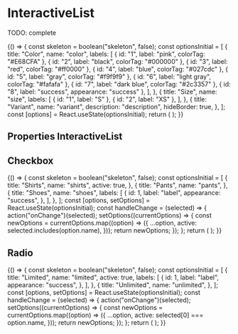 

<Meta
  title="Composite components/InteractiveList"
  component={InteractiveList}
/>

# InteractiveList

TODO: complete

<Preview>
  <Story name="default" parameters={{ decorators: [withKnobs, withA11y] }}>
    {() => {
      const skeleton = boolean("skeleton", false);
      const optionsInitial = [
        {
          title: "Color",
          name: "color",
          labels: [
            { id: "1", label: "pink", colorTag: "#E68CFA" },
            { id: "2", label: "black", colorTag: "#000000" },
            { id: "3", label: "red", colorTag: "#ff0000" },
            { id: "4", label: "blue", colorTag: "#027cdc" },
            { id: "5", label: "gray", colorTag: "#f9f9f9" },
            { id: "6", label: "light gray", colorTag: "#fafafa" },
            { id: "7", label: "dark blue", colorTag: "#2c3357" },
            { id: "8", label: "success", appearance: "success" },
          ],
        },
        {
          title: "Size",
          name: "size",
          labels: [
            { id: "1", label: "S" },
            { id: "2", label: "XS" },
          ],
        },
        {
          title: "Variant",
          name: "variant",
          description: "description",
          hideBorder: true,
        },
      ];
      const [options] = React.useState(optionsInitial);
      return (
        <InteractiveList
          addItemLabel="Add a variant"
          onClickAddItem={action("onClickAddItem")}
          onChange={action("onChange")}
          mode="action"
          skeleton={skeleton}
          options={options}
        />
      );
    }}
  </Story>
</Preview>

## Properties InteractiveList

<Props of={InteractiveList} />

## Checkbox

<Preview>
  <Story name="checkbox" parameters={{ decorators: [withKnobs, withA11y] }}>
    {() => {
      const skeleton = boolean("skeleton", false);
      const optionsInitial = [
        {
          title: "Shirts",
          name: "shirts",
          active: true,
        },
        {
          title: "Pants",
          name: "pants",
        },
        {
          title: "Shoes",
          name: "shoes",
          labels: [
            {
              id: 1,
              label: "label",
              appearance: "success",
            },
          ],
        },
      ];
      const [options, setOptions] = React.useState(optionsInitial);
      const handleChange = (selected) => {
        action("onChange")(selected);
        setOptions((currentOptions) => {
          const newOptions = currentOptions.map((option) => ({
            ...option,
            active: selected.includes(option.name),
          }));
          return newOptions;
        });
      };
      return (
        <InteractiveList
          onChange={handleChange}
          mode="multi"
          skeleton={skeleton}
          options={options}
        />
      );
    }}
  </Story>
</Preview>

## Radio

<Preview>
  <Story name="radio" parameters={{ decorators: [withKnobs, withA11y] }}>
    {() => {
      const skeleton = boolean("skeleton", false);
      const optionsInitial = [
        {
          title: "Limited",
          name: "limited",
          active: true,
          labels: [
            {
              id: 1,
              label: "label",
              appearance: "success",
            },
          ],
        },
        {
          title: "Unlimited",
          name: "unlimited",
        },
      ];
      const [options, setOptions] = React.useState(optionsInitial);
      const handleChange = (selected) => {
        action("onChange")(selected);
        setOptions((currentOptions) => {
          const newOptions = currentOptions.map((option) => ({
            ...option,
            active: selected[0] === option.name,
          }));
          return newOptions;
        });
      };
      return (
        <InteractiveList
          onChange={handleChange}
          mode="single"
          skeleton={skeleton}
          options={options}
        />
      );
    }}
  </Story>
</Preview>
